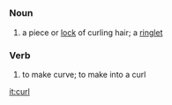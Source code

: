=={{en}}==
===Noun===
# a piece or [[lock]] of curling hair; a [[ringlet]]
===Verb===
# to make curve; to make into a curl

[[it:curl]]